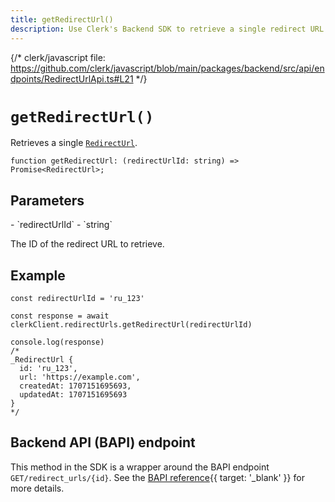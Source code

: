 ```yaml
---
title: getRedirectUrl()
description: Use Clerk's Backend SDK to retrieve a single redirect URL by its ID.
---
```


{/* clerk/javascript file: https://github.com/clerk/javascript/blob/main/packages/backend/src/api/endpoints/RedirectUrlApi.ts#L21 */}

# `getRedirectUrl()`

Retrieves a single [`RedirectUrl`](/docs/references/backend/types/backend-redirect-url).

```tsx {{ prettier: false }}
function getRedirectUrl: (redirectUrlId: string) => Promise<RedirectUrl>;
```

## Parameters

<Properties>
  - `redirectUrlId`
  - `string`

  The ID of the redirect URL to retrieve.
</Properties>

## Example

```tsx
const redirectUrlId = 'ru_123'

const response = await clerkClient.redirectUrls.getRedirectUrl(redirectUrlId)

console.log(response)
/*
_RedirectUrl {
  id: 'ru_123',
  url: 'https://example.com',
  createdAt: 1707151695693,
  updatedAt: 1707151695693
}
*/
```

## Backend API (BAPI) endpoint

This method in the SDK is a wrapper around the BAPI endpoint `GET/redirect_urls/{id}`. See the [BAPI reference](/docs/reference/backend-api/tag/Redirect-URLs#operation/GetRedirectURL){{ target: '_blank' }} for more details.
